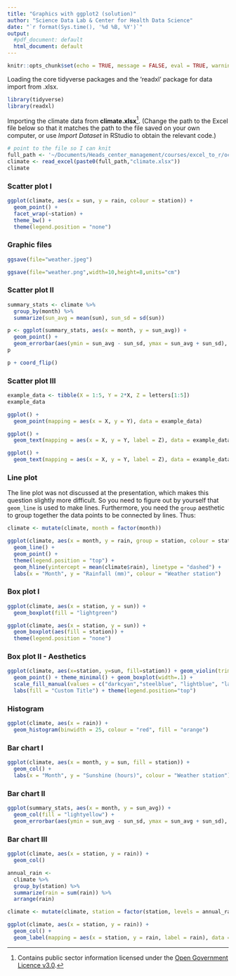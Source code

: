 ```yaml
---
title: "Graphics with ggplot2 (solution)"
author: "Science Data Lab & Center for Health Data Science"
date: "`r format(Sys.time(), '%d %B, %Y')`"
output:
  #pdf_document: default
  html_document: default
---
```


```r
knitr::opts_chunk$set(echo = TRUE, message = FALSE, eval = TRUE, warning = FALSE)
```
 
Loading the core tidyverse packages and the 'readxl' package for data import from .xlsx.

```r
library(tidyverse)
library(readxl)
```

Importing the climate data from **climate.xlsx**^[Contains public sector information licensed under the [Open Government Licence v3.0](http://www.nationalarchives.gov.uk/doc/open-government-licence/version/3/).]. (Change the path to the Excel file below so that it matches the path to the file saved on your own computer, or use *Import Dataset* in RStudio to obtain the relevant code.)

```r
# point to the file so I can knit
full_path <- '~/Documents/Heads_center_management/courses/excel_to_r/oct2022/FromExceltoR/Exercises/data/'
climate <- read_excel(paste0(full_path,"climate.xlsx"))
climate
```

### Scatter plot I

```r
ggplot(climate, aes(x = sun, y = rain, colour = station)) + 
  geom_point() +
  facet_wrap(~station) +
  theme_bw() +
  theme(legend.position = "none")
```

### Graphic files

```r
ggsave(file="weather.jpeg")

ggsave(file="weather.png",width=10,height=8,units="cm")
```

### Scatter plot II

```r
summary_stats <- climate %>%
  group_by(month) %>% 
  summarize(sun_avg = mean(sun), sun_sd = sd(sun))

p <- ggplot(summary_stats, aes(x = month, y = sun_avg)) +
  geom_point() +
  geom_errorbar(aes(ymin = sun_avg - sun_sd, ymax = sun_avg + sun_sd), width = 0.3)
p

p + coord_flip()
```

### Scatter plot III

```r
example_data <- tibble(X = 1:5, Y = 2*X, Z = letters[1:5])
example_data
```

```r
ggplot() +
  geom_point(mapping = aes(x = X, y = Y), data = example_data)

ggplot() +
  geom_text(mapping = aes(x = X, y = Y, label = Z), data = example_data)

ggplot() +
  geom_text(mapping = aes(x = X, y = Y, label = Z), data = example_data, nudge_y = 0.3)
```

### Line plot

The line plot was not discussed at the presentation, which makes this question slightly more difficult. So you need to figure out by yourself that `geom_line` is used to make lines. Furthermore, you need the `group` aesthetic to group together the data points to be connected by lines. Thus:
```r
climate <- mutate(climate, month = factor(month))

ggplot(climate, aes(x = month, y = rain, group = station, colour = station)) +
  geom_line() +
  geom_point() +
  theme(legend.position = "top") +
  geom_hline(yintercept = mean(climate$rain), linetype = "dashed") +
  labs(x = "Month", y = "Rainfall (mm)", colour = "Weather station")
```

### Box plot I

```r
ggplot(climate, aes(x = station, y = sun)) +
  geom_boxplot(fill = "lightgreen")

ggplot(climate, aes(x = station, y = sun)) +
  geom_boxplot(aes(fill = station)) +
  theme(legend.position = "none")
```

### Box plot II - Aesthetics

```r
ggplot(climate, aes(x=station, y=sun, fill=station)) + geom_violin(trim=FALSE) + 
  geom_point() + theme_minimal() + geom_boxplot(width=.1) + 
  scale_fill_manual(values = c("darkcyan","steelblue", "lightblue", "lavender", "pink")) + 
  labs(fill = "Custom Title") + theme(legend.position="top")
```

### Histogram

```r
ggplot(climate, aes(x = rain)) +
  geom_histogram(binwidth = 25, colour = "red", fill = "orange")
```

### Bar chart I

```r
ggplot(climate, aes(x = month, y = sun, fill = station)) +
  geom_col() +
  labs(x = "Month", y = "Sunshine (hours)", colour = "Weather station")
```

### Bar chart II

```r
ggplot(summary_stats, aes(x = month, y = sun_avg)) +
  geom_col(fill = "lightyellow") +
  geom_errorbar(aes(ymin = sun_avg - sun_sd, ymax = sun_avg + sun_sd), width = 0.2)
```

### Bar chart III

```r
ggplot(climate, aes(x = station, y = rain)) +
  geom_col()
```

```r
annual_rain <- 
  climate %>%
  group_by(station) %>% 
  summarize(rain = sum(rain)) %>% 
  arrange(rain)

climate <- mutate(climate, station = factor(station, levels = annual_rain$station))

ggplot(climate, aes(x = station, y = rain)) +
  geom_col() +
  geom_label(mapping = aes(x = station, y = rain, label = rain), data = annual_rain, nudge_y = 60)
```